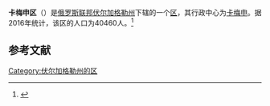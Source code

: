 {{Infobox Settlement
| official_name = 卡梅申区
| native_name = Камышинский район
| image_flag =  Flag of Kamyshinsky district 2007.png 
| image_shield =  Coat of arms of Kamyshinsky district.png 
| image_map =  Volgogradskaya_oblast_Kamyshinsky_rayon.png 
| settlement_type = [[区_(苏联)|区]]
| subdivision_type = [[国家|国家]]
| subdivision_type1 = [[州_(俄罗斯)|州]]
| subdivision_name = {{RUS}}
| subdivision_name1 = [[伏尔加格勒州|伏尔加格勒州]]
| seat_type = 行政中心
| seat = [[卡梅申|卡梅申]]
| population_as_of=2016
| population_footnotes = <ref name=stat />
| population_total = 40460
| timezone = [[莫斯科时间|MSK]]
| utc_offset = +3
}}
'''卡梅申区'''（{{lang-ru|Камышинский район}}）是[[俄罗斯联邦|俄罗斯联邦]][[伏尔加格勒州|伏尔加格勒州]]下辖的一个[[区_(苏联)|区]]，其行政中心为[[卡梅申|卡梅申]]。据2016年统计，该区的人口为40460人。<ref name=stat>{{cite web | url = http://www.gks.ru/free_doc/doc_2016/bul_dr/mun_obr2016.rar | title = Численность населения Российской Федерации по муниципальным образованиям на 1 января 2016 года | language = ru | accessdate = 2016-12-18 | archive-date = 2019-05-13 | archive-url = https://web.archive.org/web/20190513150350/http://www.gks.ru/free_doc/doc_2016/bul_dr/mun_obr2016.rar | dead-url = no }}</ref>

== 参考文献 ==
{{reflist}}

{{Russia-stub}}

[[Category:伏尔加格勒州的区|Category:伏尔加格勒州的区]]